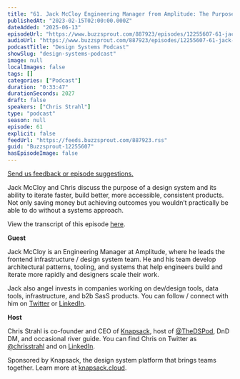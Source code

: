 ```yaml
---
title: "61. Jack McCloy Engineering Manager from Amplitude: The Purpose of Design Systems"
publishedAt: "2023-02-15T02:00:00.000Z"
dateAdded: "2025-06-13"
episodeUrl: "https://www.buzzsprout.com/887923/episodes/12255607-61-jack-mccloy-engineering-manager-from-amplitude-the-purpose-of-design-systems.mp3"
audioUrl: "https://www.buzzsprout.com/887923/episodes/12255607-61-jack-mccloy-engineering-manager-from-amplitude-the-purpose-of-design-systems.mp3"
podcastTitle: "Design Systems Podcast"
showSlug: "design-systems-podcast"
image: null
localImages: false
tags: []
categories: ["Podcast"]
duration: "0:33:47"
durationSeconds: 2027
draft: false
speakers: ["Chris Strahl"]
type: "podcast"
season: null
episode: 61
explicit: false
feedUrl: "https://feeds.buzzsprout.com/887923.rss"
guid: "Buzzsprout-12255607"
hasEpisodeImage: false
---
```

[Send us feedback or episode suggestions.](https://www.buzzsprout.com/twilio/text_messages/887923/open_sms)

Jack McCloy and Chris discuss the purpose of a design system and its ability to iterate faster, build better, more accessible, consistent products. Not only saving money but achieving outcomes you wouldn’t practically be able to do without a systems approach.  
  
View the transcript of this episode [here](https://docs.google.com/document/d/1NUa2EO4sWESFfHt-jFwWo0qmEDqnR03D/edit).  
  
**Guest**

Jack McCloy is an Engineering Manager at Amplitude, where he leads the frontend infrastructure / design system team. He and his team develop architectural patterns, tooling, and systems that help engineers build and iterate more rapidly and designers scale their work. 

Jack also angel invests in companies working on dev/design tools, data tools, infrastructure, and b2b SasS products. You can follow / connect with him on [Twitter](https://twitter.com/JackMcCloy) or [LinkedIn](https://www.linkedin.com/in/jack-mccloy/).   
  
**Host**

Chris Strahl is co-founder and CEO of [Knapsack](https://www.knapsack.cloud/), host of [@TheDSPod](https://twitter.com/thedspod), DnD DM, and occasional river guide. You can find Chris on Twitter as [@chrisstrahl](https://twitter.com/chrisstrahl) and on [LinkedIn](https://www.linkedin.com/in/chrisstrahl/).  
  
Sponsored by Knapsack, the design system platform that brings teams together. Learn more at [knapsack.cloud](https://www.knapsack.cloud/?utm_source=podcast).
